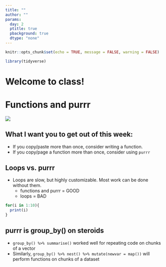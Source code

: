 ```yaml
---
title: ""
author: ""
params:
  day: 2
  ptitle: true
  pbackground: true
  dtype: "none"
---
```


```r
knitr::opts_chunk$set(echo = TRUE, message = FALSE, warning = FALSE)

library(tidyverse)
```

# Welcome to class! {data-background=#f7d754}

# Functions and purrr {data-background=#f7d754}

![](images/programming_cat.gif)

## What I want you to get out of this week:

- If you copy/paste more than once, consider writing a function.
- If you copy/page a function more than once, consider using `purrr`

## Loops vs. purrr

- Loops are slow, but highly customizable. Most work can be done without them.
  - functions and purrr = GOOD
  - loops = BAD

```r
for(i in 1:10){
  print(i)
}
```

## purrr is group_by() on steroids

- `group_by() %>% summarise()` worked well for repeating code on chunks of a vector
- Similarly, `group_by() %>% nest() %>% mutate(newvar = map())` will perform functions on chunks of a dataset

